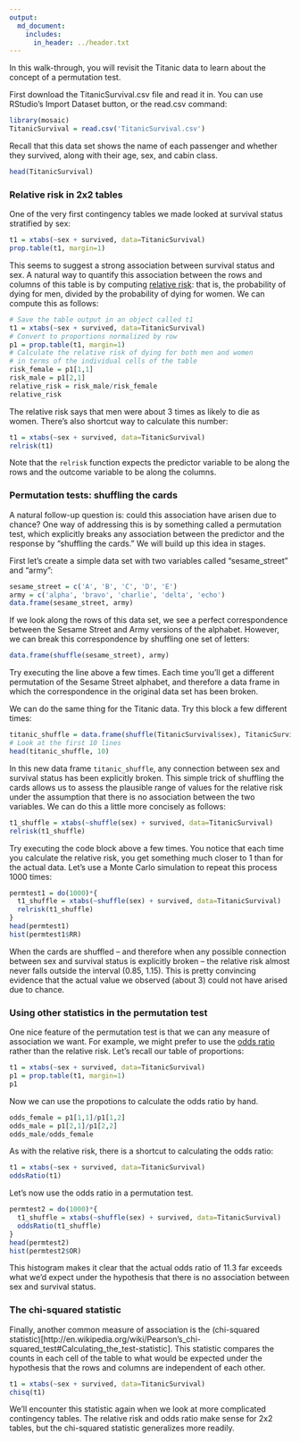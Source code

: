```yaml
---
output:
  md_document:
    includes:
      in_header: ../header.txt
---
```



In this walk-through, you will revisit the Titanic data to learn about the concept of a permutation test.

First download the TitanicSurvival.csv file and read it in. You can use RStudio's Import Dataset button, or the read.csv command:
```r
library(mosaic)
TitanicSurvival = read.csv('TitanicSurvival.csv')
```

Recall that this data set shows the name of each passenger and whether they survived, along with their age, sex, and cabin class.
```r
head(TitanicSurvival)
```

### Relative risk in 2x2 tables

One of the very first contingency tables we made looked at survival status stratified by sex:
```r
t1 = xtabs(~sex + survived, data=TitanicSurvival)
prop.table(t1, margin=1)
```

This seems to suggest a strong association between survival status and sex. A natural way to quantify this association between the rows and columns of this table is by computing [relative risk](http://en.wikipedia.org/wiki/Relative_risk): that is, the probability of dying for men, divided by the probability of dying for women.  We can compute this as follows:
```r
# Save the table output in an object called t1
t1 = xtabs(~sex + survived, data=TitanicSurvival)
# Convert to proportions normalized by row
p1 = prop.table(t1, margin=1)
# Calculate the relative risk of dying for both men and women
# in terms of the individual cells of the table
risk_female = p1[1,1]
risk_male = p1[2,1]
relative_risk = risk_male/risk_female
relative_risk
```

The relative risk says that men were about 3 times as likely to die as women.  There's also shortcut way to calculate this number:
```r
t1 = xtabs(~sex + survived, data=TitanicSurvival)
relrisk(t1)
```

Note that the `relrisk` function expects the predictor variable to be along the rows and the outcome variable to be along the columns.

### Permutation tests: shuffling the cards

A natural follow-up question is: could this association have arisen due to chance?  One way of addressing this is by something called a permutation test, which explicitly breaks any association between the predictor and the response by "shuffling the cards."  We will build up this idea in stages.

First let's create a simple data set with two variables called "sesame_street" and "army":
```r
sesame_street = c('A', 'B', 'C', 'D', 'E')
army = c('alpha', 'bravo', 'charlie', 'delta', 'echo')
data.frame(sesame_street, army)
```
If we look along the rows of this data set, we see a perfect correspondence between the Sesame Street and Army versions of the alphabet.  However, we can break this correspondence by shuffling one set of letters:
```r
data.frame(shuffle(sesame_street), army)
```

Try executing the line above a few times. Each time you'll get a different permutation of the Sesame Street alphabet, and therefore a data frame in which the correspondence in the original data set has been broken.

We can do the same thing for the Titanic data.  Try this block a few different times:
```r
titanic_shuffle = data.frame(shuffle(TitanicSurvival$sex), TitanicSurvival$survived)
# Look at the first 10 lines
head(titanic_shuffle, 10)
```

In this new data frame `titanic_shuffle`, any connection between sex and survival status has been explicitly broken.  This simple trick of shuffling the cards allows us to assess the plausible range of values for the relative risk under the assumption that there is no association between the two variables.  We can do this a little more concisely as follows:

```r
t1_shuffle = xtabs(~shuffle(sex) + survived, data=TitanicSurvival)
relrisk(t1_shuffle)
```

Try executing the code block above a few times.  You notice that each time you calculate the relative risk, you get something much closer to 1 than for the actual data.  Let's use a Monte Carlo simulation to repeat this process 1000 times:

```r
permtest1 = do(1000)*{
  t1_shuffle = xtabs(~shuffle(sex) + survived, data=TitanicSurvival)
  relrisk(t1_shuffle)
}
head(permtest1)
hist(permtest1$RR)
```

When the cards are shuffled -- and therefore when any possible connection between sex and survival status is explicitly broken -- the relative risk almost never falls outside the interval (0.85, 1.15).  This is pretty convincing evidence that the actual value we observed (about 3) could not have arised due to chance.


### Using other statistics in the permutation test

One nice feature of the permutation test is that we can any measure of association we want.  For example, we might prefer to use the [odds ratio](http://en.wikipedia.org/wiki/Odds_ratio) rather than the relative risk.  Let's recall our table of proportions:

```r
t1 = xtabs(~sex + survived, data=TitanicSurvival)
p1 = prop.table(t1, margin=1)
p1
```

Now we can use the propotions to calculate the odds ratio by hand.
```r
odds_female = p1[1,1]/p1[1,2]
odds_male = p1[2,1]/p1[2,2]
odds_male/odds_female
```

As with the relative risk, there is a shortcut to calculating the odds ratio:
```r
t1 = xtabs(~sex + survived, data=TitanicSurvival)
oddsRatio(t1)
```

Let's now use the odds ratio in a permutation test.
```r
permtest2 = do(1000)*{
  t1_shuffle = xtabs(~shuffle(sex) + survived, data=TitanicSurvival)
  oddsRatio(t1_shuffle)
}
head(permtest2)
hist(permtest2$OR)
```

This histogram makes it clear that the actual odds ratio of 11.3 far exceeds what we'd expect under the hypothesis that there is no association between sex and survival status.


### The chi-squared statistic

Finally, another common measure of association is the (chi-squared statistic)[http://en.wikipedia.org/wiki/Pearson's_chi-squared_test#Calculating_the_test-statistic].  This statistic compares the counts in each cell of the table to what would be expected under the hypothesis that the rows and columns are independent of each other.
```r
t1 = xtabs(~sex + survived, data=TitanicSurvival)
chisq(t1)
```

We'll encounter this statistic again when we look at more complicated contingency tables.  The relative risk and odds ratio make sense for 2x2 tables, but the chi-squared statistic generalizes more readily.

